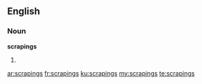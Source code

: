==English==

===Noun===
'''scrapings'''

# {{plural of|scraping}}

[[ar:scrapings]]
[[fr:scrapings]]
[[ku:scrapings]]
[[my:scrapings]]
[[te:scrapings]]